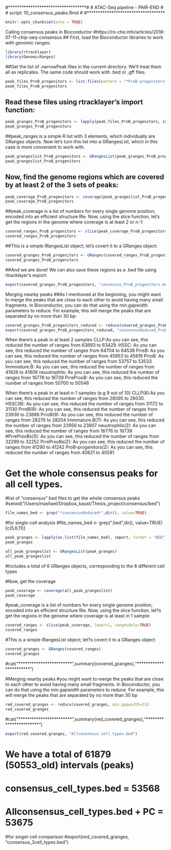 #***********************************#
# ATAC-Seq pipeline - PAIR-END      #
# script: 10_consensus_peaks.Rmd    #
#***********************************

```r
knitr::opts_chunk$set(echo = TRUE)
```

Calling consensus peaks in Bioconductor
#https://ro-che.info/articles/2018-07-11-chip-seq-consensus
## First, load the Bioconductor libraries to work with genomic ranges:
```r
library(rtracklayer)
library(GenomicRanges)
```

##Get the list of .narrowPeak files in the current directory. We’ll treat them all as replicates. The same code should work with .bed or .gff files.
```r
peak_files_ProB_progenitors <- list.files(pattern = "*ProB-progenitors*")
peak_files_ProB_progenitors
```

## Read these files using rtracklayer’s import function:
```r
peak_granges_ProB_progenitors <- lapply(peak_files_ProB_progenitors, import)
peak_granges_ProB_progenitors
```

##peak_ranges is a simple R list with 3 elements, which individually are GRanges objects. Now let’s turn this list into a GRangesList, which in this case is more convenient to work with.
```r
peak_grangeslist_ProB_progenitors <- GRangesList(peak_granges_ProB_progenitors)
peak_grangeslist_ProB_progenitors
```

## Now, find the genome regions which are covered by at least 2 of the 3 sets of peaks:
```r
peak_coverage_ProB_progenitors <- coverage(peak_grangeslist_ProB_progenitors)
peak_coverage_ProB_progenitors
```

##peak_coverage is a list of numbers for every single genome position, encoded into an efficient structure Rle. Now, using the slice function, let’s get the regions in the genome where coverage is at least 2 or n-1:
```r
covered_ranges_ProB_progenitors <- slice(peak_coverage_ProB_progenitors, lower=2 , rangesOnly=T)
covered_ranges_ProB_progenitors
```

##This is a simple IRangesList object; let’s covert it to a GRanges object:
```r
covered_granges_ProB_progenitors <- GRanges(covered_ranges_ProB_progenitors)
covered_granges_ProB_progenitors
```

##And we are done! We can also save these regions as a .bed file using rtracklayer’s export:
```r
export(covered_granges_ProB_progenitors, "consensus_ProB_progenitors.bed")
```

Merging nearby peaks
##As I mentioned at the beginning, you might want to merge the peaks that are close to each other to avoid having many small fragments. In Bioconductor, you can do that using the min.gapwidth parameters to reduce. For example, this will merge the peaks that are separated by no more than 30 bp:
```r
covered_granges_ProB_progenitors_reduced <- reduce(covered_granges_ProB_progenitors, min.gapwidth=31)
export(covered_granges_ProB_progenitors_reduced, "consensusReduced_ProB_progenitors.bed")

```

When there's a peak in at least 2 samples 
CLLP:As you can see, this reduced the number of ranges from 63693  to 63429.
HSSC: As you can see, this reduced the number of ranges from 64704 to 64538
PrreB: As you can see, this reduced the number of ranges from 45953 to 45819 
PrroB: As you can see, this reduced the number of ranges from 53757 to 53533 
Immmature.B: As you can see, this reduced the number of ranges from 41926 to 41806
neuutrophils: As you can see, this reduced the number of ranges from 16776 to 16739
PrreProoB: As you can see, this reduced the number of ranges from 50700 to 50548


When there's a peak in at least n-1 samples (e.g 9 out of 10)
CLLP(8):As you can see, this reduced the number of ranges from 28095 to 28030.
HSSC(8): As you can see, this reduced the number of ranges from 31172 to 31130
PrreB(9): As you can see, this reduced the number of ranges from 23936 to 23886
PrroB(9): As you can see, this reduced the number of ranges from 28276 to 28204
Immmature.B(7): As you can see, this reduced the number of ranges from 23956 to 23907
neuutrophils(2): As you can see, this reduced the number of ranges from 16776 to 16739
#PrreProoBs(5): As you can see, this reduced the number of ranges from 32299 to 32252
PrreProoBs(2): As you can see, this reduced the number of ranges from 41290 to 41242
ProB-progenitors(2): As you can see, this reduced the number of ranges from 40621 to 40581


######################
# Get the whole consensus peaks for all cell types.
######################

#list of "consensus" bed files to get the whole consensus peaks
#setwd("/Users/mashael/Dropbox_kaust/Thesis_project/consensus/bed")
```r
file_names_bed <- grep("*consensusReduced*",dir(), value=TRUE)
```

#for single-cell analysis
#file_names_bed <- grep(".bed",dir(), value=TRUE)[c(5,6,11)]
```r
peak_granges <- lapply(as.list(file_names_bed), import, format = "BED")
peak_granges

all_peak_grangeslist <- GRangesList(peak_granges)
all_peak_grangeslist
```


#Includes a total of 6 GRanges objects, corresponding to the 8 different cell types 


#Now, get the coverage
```r
peak_coverage <- coverage(all_peak_grangeslist)
peak_coverage
```

#peak_coverage is a list of numbers for every single genome position, encoded into an efficient structure Rle. Now, using the slice function, let?s get the regions in the genome where coverage is at least in 1 sample:
```r
covered_ranges <- slice(peak_coverage, lower=1, rangesOnly=TRUE)
covered_ranges
```

#This is a simple IRangesList object; let?s covert it to a GRanges object:
```r
covered_granges <- GRanges(covered_ranges)
covered_granges
```

#cat("************************\n",summary(covered_granges),"\n************************\n")

#Merging nearby peaks
#you might want to merge the peaks that are close to each other to avoid having many small fragments. In Bioconductor, you can do that using the min.gapwidth parameters to reduce. For example, this will merge the peaks that are separated by no more than 30 bp
```r
red_covered_granges <- reduce(covered_granges, min.gapwidth=31)
red_covered_granges
```

#cat("************************\n",summary(red_covered_granges),"\n************************\n")

```r
export(red_covered_granges, "Allconsensus_cell_types.bed")

```

# We have a total of 61879 (50553_old) intervals (peaks)
# consensus_cell_types.bed = 53568 
# Allconsensus_cell_types.bed + PC = 53675 

#for singel-cell comparison
#export(red_covered_granges, "consensus_3cell_types.bed")